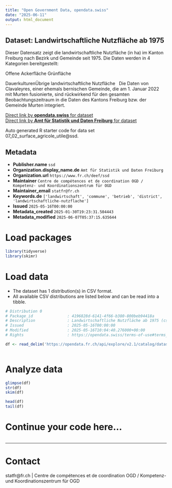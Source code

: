 ```yaml
---
title: "Open Government Data, opendata.swiss"
date: "2025-06-11"
output: html_document
---
```


## Dataset: Landwirtschaftliche Nutzfläche ab 1975

Dieser
Datensatz zeigt die landwirtschaftliche Nutzfläche (in ha) im Kanton Freiburg
nach Bezirk und Gemeinde seit 1975. Die Daten werden in 4 Kategorien
bereitgestellt:

Offene
     Ackerfläche 
Grünfläche
     
DauerkulturenÜbrige landwirtschaftliche Nutzfläche
 
Die Daten
von Clavaleyres, einer ehemals bernischen Gemeinde, die am 1. Januar 2022 mit
Murten fusionierte, sind rückwirkend für den gesamten Beobachtungszeitraum in
die Daten des Kantons Freiburg bzw. der Gemeinde Murten integriert.

[Direct link by **opendata.swiss** for dataset](https://opendata.swiss/de/dataset/landwirtschaftliche-nutzflache-ab-1975)<br>
[Direct link by **Amt für Statistik und Daten Freiburg** for dataset](https://opendata.fr.ch/explore/dataset/07_02_surface_agricole_utile/)

Auto generated R starter code for data set 07_02_surface_agricole_utile@ssd.

## Metadata

- **Publisher.name** `ssd`
- **Organization.display_name.de** `Amt für Statistik und Daten Freiburg`
- **Organization.url** `https://www.fr.ch/deef/ssd`
- **Maintainer** `Centre de compétences et de coordination OGD / Kompetenz- und Koordinationszentrum für OGD`
- **Maintainer_email** `statfr@fr.ch`
- **Keywords.de** `['landwirtschaft', 'commune', 'betrieb', 'district', 'landwirtschaftliche-nutzflache']`
- **Issued** `2025-05-16T00:00:00`
- **Metadata_created** `2025-01-30T19:23:31.504443`
- **Metadata_modified** `2025-06-07T05:37:15.635644`


# Load packages

```r

library(tidyverse)
library(skimr)

```

# Load data

-   The dataset has 1 distribution(s) in CSV format.
-   All available CSV distributions are listed below and can be read into a tibble.

```r

# Distribution 0
# Package_id               : 4196828d-6141-4f66-b380-800beb94418a
# Description              : Landwirtschaftliche Nutzfläche ab 1975 (csv)
# Issued                   : 2025-05-16T00:00:00
# Modified                 : 2025-05-16T10:04:40.276000+00:00
# Rights                   : https://opendata.swiss/terms-of-use#terms_by

df <- read_delim('https://opendata.fr.ch/api/explore/v2.1/catalog/datasets/07_02_surface_agricole_utile/exports/csv?use_labels=true')



```

# Analyze data

```r

glimpse(df)
str(df)
skim(df)

head(df)
tail(df)

```

# Continue your code here...

```r

```

------------------------------------------------------------------------

# Contact

statfr@fr.ch | Centre de compétences et de coordination OGD / Kompetenz- und Koordinationszentrum für OGD
